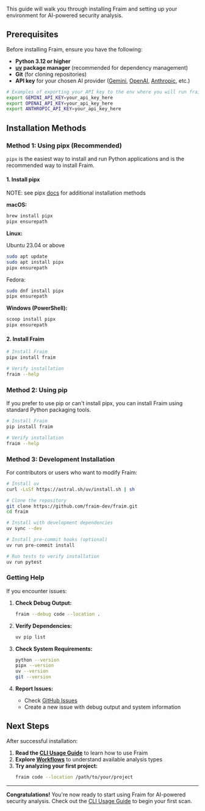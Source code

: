 This guide will walk you through installing Fraim and setting up your environment for AI-powered security analysis.

## Prerequisites

Before installing Fraim, ensure you have the following:

- **Python 3.12 or higher**
- **[uv](https://docs.astral.sh/uv/) package manager** (recommended for dependency management)
- **Git** (for cloning repositories)
- **API key** for your chosen AI provider ([Gemini](https://aistudio.google.com/app/apikey), [OpenAI](https://platform.openai.com/api-keys), [Anthropic](https://docs.anthropic.com/en/api/admin-api/apikeys/get-api-key), etc.)
```bash
# Examples of exporting your API key to the env where you will run fraim
export GEMINI_API_KEY=your_api_key_here
export OPENAI_API_KEY=your_api_key_here
export ANTHROPIC_API_KEY=your_api_key_here
```

## Installation Methods

### Method 1: Using pipx (Recommended)

`pipx` is the easiest way to install and run Python applications and is the recommended way to install Fraim.

#### 1. Install pipx

NOTE: see pipx [docs](https://pipx.pypa.io/stable/installation/) for additional installation methods

**macOS:**
```bash
brew install pipx
pipx ensurepath
```

**Linux:**

Ubuntu 23.04 or above
```bash
sudo apt update
sudo apt install pipx
pipx ensurepath
```

Fedora:
```bash
sudo dnf install pipx
pipx ensurepath
```

**Windows (PowerShell):**
```powershell
scoop install pipx
pipx ensurepath
```

#### 2. Install Fraim

```bash
# Install Fraim
pipx install fraim

# Verify installation
fraim --help
```

### Method 2: Using pip

If you prefer to use pip or can't install pipx, you can install Fraim using standard Python packaging tools.

```bash
# Install Fraim
pip install fraim

# Verify installation
fraim --help
```

### Method 3: Development Installation

For contributors or users who want to modify Fraim:

```bash
# Install uv
curl -LsSf https://astral.sh/uv/install.sh | sh

# Clone the repository
git clone https://github.com/fraim-dev/fraim.git
cd fraim

# Install with development dependencies
uv sync --dev

# Install pre-commit hooks (optional)
uv run pre-commit install

# Run tests to verify installation
uv run pytest
```

### Getting Help

If you encounter issues:

1. **Check Debug Output:**
   ```bash
   fraim --debug code --location .
   ```

2. **Verify Dependencies:**
   ```bash
   uv pip list
   ```

3. **Check System Requirements:**
   ```bash
   python --version
   pipx --version
   uv --version
   git --version
   ```

4. **Report Issues:**
   - Check [GitHub Issues](https://github.com/fraim-dev/fraim/issues)
   - Create a new issue with debug output and system information

## Next Steps

After successful installation:

1. **Read the [CLI Usage Guide](cli-usage.md)** to learn how to use Fraim
2. **Explore [Workflows](workflows/workflows.md)** to understand available analysis types
3. **Try analyzing your first project:**
   ```bash
   fraim code --location /path/to/your/project
   ```

---

**Congratulations!** You're now ready to start using Fraim for AI-powered security analysis. Check out the [CLI Usage Guide](cli-usage.md) to begin your first scan. 